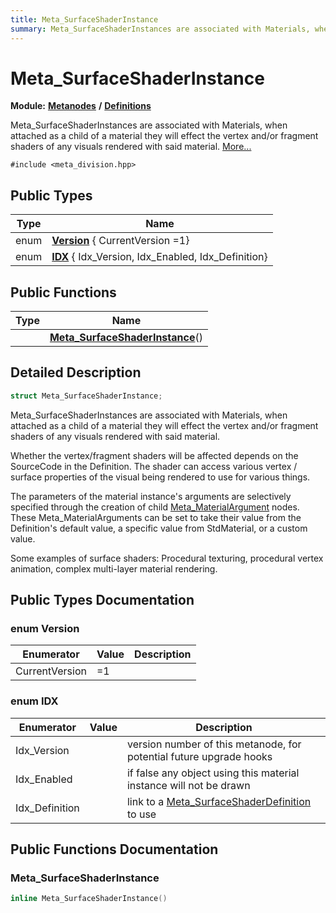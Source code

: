 ```yaml
---
title: Meta_SurfaceShaderInstance
summary: Meta_SurfaceShaderInstances are associated with Materials, when attached as a child of a material they will effect the vertex and/or fragment shaders of any visuals rendered with said material. 
---
```


# Meta_SurfaceShaderInstance

**Module:** **[Metanodes](../../modules/metanodes/index.mdx)** **/** **[Definitions](../../modules/metanodes/definitions.mdx)**

Meta_SurfaceShaderInstances are associated with Materials, when attached as a child of a material they will effect the vertex and/or fragment shaders of any visuals rendered with said material.  [More...](#detailed-description)

`#include <meta_division.hpp>`

## Public Types

| Type           | Name           |
| -------------- | -------------- |
| enum| **[Version](#enum-version)** { CurrentVersion =1} |
| enum| **[IDX](#enum-idx)** { Idx_Version, Idx_Enabled, Idx_Definition} |

## Public Functions

| Type           | Name           |
| -------------- | -------------- |
| | **[Meta_SurfaceShaderInstance](#meta-surfaceshaderinstance)**() |

## Detailed Description

```cpp
struct Meta_SurfaceShaderInstance;
```

Meta_SurfaceShaderInstances are associated with Materials, when attached as a child of a material they will effect the vertex and/or fragment shaders of any visuals rendered with said material. 

Whether the vertex/fragment shaders will be affected depends on the SourceCode in the Definition. The shader can access various vertex / surface properties of the visual being rendered to use for various things.

The parameters of the material instance's arguments are selectively specified through the creation of child [Meta_MaterialArgument](../metanodes/meta-material-argument.mdx) nodes. These Meta_MaterialArguments can be set to take their value from the Definition's default value, a specific value from StdMaterial, or a custom value.

Some examples of surface shaders: Procedural texturing, procedural vertex animation, complex multi-layer material rendering. 

## Public Types Documentation

### enum Version

| Enumerator | Value | Description |
| ---------- | ----- | ----------- |
| CurrentVersion | =1|   |

### enum IDX

| Enumerator | Value | Description |
| ---------- | ----- | ----------- |
| Idx_Version | | version number of this metanode, for potential future upgrade hooks   |
| Idx_Enabled | | if false any object using this material instance will not be drawn   |
| Idx_Definition | | link to a [Meta_SurfaceShaderDefinition](../metanodes/meta-surface-shader-definition.mdx) to use   |

## Public Functions Documentation

### Meta_SurfaceShaderInstance

```cpp
inline Meta_SurfaceShaderInstance()
```

